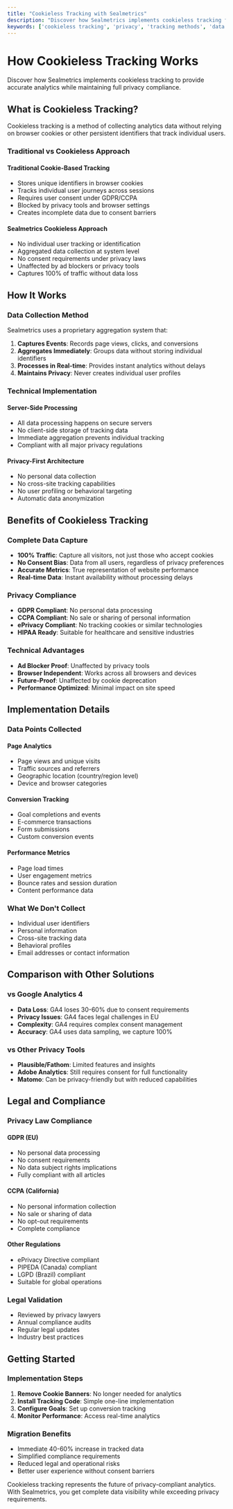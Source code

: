 ```yaml
---
title: "Cookieless Tracking with Sealmetrics"
description: "Discover how Sealmetrics implements cookieless tracking for more accurate analysis and complete privacy compliance."
keywords: ['cookieless tracking', 'privacy', 'tracking methods', 'data collection', 'analytics', 'GDPR', 'privacy-first', 'sealmetrics']
---
```


# How Cookieless Tracking Works

Discover how Sealmetrics implements cookieless tracking to provide accurate analytics while maintaining full privacy compliance.

## What is Cookieless Tracking?

Cookieless tracking is a method of collecting analytics data without relying on browser cookies or other persistent identifiers that track individual users.

### Traditional vs Cookieless Approach

#### Traditional Cookie-Based Tracking
- Stores unique identifiers in browser cookies
- Tracks individual user journeys across sessions
- Requires user consent under GDPR/CCPA
- Blocked by privacy tools and browser settings
- Creates incomplete data due to consent barriers

#### Sealmetrics Cookieless Approach
- No individual user tracking or identification
- Aggregated data collection at system level
- No consent requirements under privacy laws
- Unaffected by ad blockers or privacy tools
- Captures 100% of traffic without data loss

## How It Works

### Data Collection Method

Sealmetrics uses a proprietary aggregation system that:

1. **Captures Events**: Records page views, clicks, and conversions
2. **Aggregates Immediately**: Groups data without storing individual identifiers
3. **Processes in Real-time**: Provides instant analytics without delays
4. **Maintains Privacy**: Never creates individual user profiles

### Technical Implementation

#### Server-Side Processing
- All data processing happens on secure servers
- No client-side storage of tracking data
- Immediate aggregation prevents individual tracking
- Compliant with all major privacy regulations

#### Privacy-First Architecture
- No personal data collection
- No cross-site tracking capabilities
- No user profiling or behavioral targeting
- Automatic data anonymization

## Benefits of Cookieless Tracking

### Complete Data Capture
- **100% Traffic**: Capture all visitors, not just those who accept cookies
- **No Consent Bias**: Data from all users, regardless of privacy preferences
- **Accurate Metrics**: True representation of website performance
- **Real-time Data**: Instant availability without processing delays

### Privacy Compliance
- **GDPR Compliant**: No personal data processing
- **CCPA Compliant**: No sale or sharing of personal information
- **ePrivacy Compliant**: No tracking cookies or similar technologies
- **HIPAA Ready**: Suitable for healthcare and sensitive industries

### Technical Advantages
- **Ad Blocker Proof**: Unaffected by privacy tools
- **Browser Independent**: Works across all browsers and devices
- **Future-Proof**: Unaffected by cookie deprecation
- **Performance Optimized**: Minimal impact on site speed

## Implementation Details

### Data Points Collected

#### Page Analytics
- Page views and unique visits
- Traffic sources and referrers
- Geographic location (country/region level)
- Device and browser categories

#### Conversion Tracking
- Goal completions and events
- E-commerce transactions
- Form submissions
- Custom conversion events

#### Performance Metrics
- Page load times
- User engagement metrics
- Bounce rates and session duration
- Content performance data

### What We Don't Collect

- Individual user identifiers
- Personal information
- Cross-site tracking data
- Behavioral profiles
- Email addresses or contact information

## Comparison with Other Solutions

### vs Google Analytics 4
- **Data Loss**: GA4 loses 30-60% due to consent requirements
- **Privacy Issues**: GA4 faces legal challenges in EU
- **Complexity**: GA4 requires complex consent management
- **Accuracy**: GA4 uses data sampling, we capture 100%

### vs Other Privacy Tools
- **Plausible/Fathom**: Limited features and insights
- **Adobe Analytics**: Still requires consent for full functionality
- **Matomo**: Can be privacy-friendly but with reduced capabilities

## Legal and Compliance

### Privacy Law Compliance

#### GDPR (EU)
- No personal data processing
- No consent requirements
- No data subject rights implications
- Fully compliant with all articles

#### CCPA (California)
- No personal information collection
- No sale or sharing of data
- No opt-out requirements
- Complete compliance

#### Other Regulations
- ePrivacy Directive compliant
- PIPEDA (Canada) compliant
- LGPD (Brazil) compliant
- Suitable for global operations

### Legal Validation
- Reviewed by privacy lawyers
- Annual compliance audits
- Regular legal updates
- Industry best practices

## Getting Started

### Implementation Steps
1. **Remove Cookie Banners**: No longer needed for analytics
2. **Install Tracking Code**: Simple one-line implementation
3. **Configure Goals**: Set up conversion tracking
4. **Monitor Performance**: Access real-time analytics

### Migration Benefits
- Immediate 40-60% increase in tracked data
- Simplified compliance requirements
- Reduced legal and operational risks
- Better user experience without consent barriers

Cookieless tracking represents the future of privacy-compliant analytics. With Sealmetrics, you get complete data visibility while exceeding privacy requirements.

